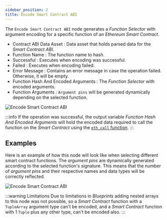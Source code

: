 ```yaml
---
sidebar_position: 2
title: Encode Smart Contract ABI
---
```


The `Encode Smart Contract ABI` node generates a *Function Selector* with argument encoding for a specific function of an *Ethereum Smart Contract*.

* Contract ABI Data Asset <Step text="1"/> : Data asset that holds parsed data for the *Smart Contract ABI*.
* Function Name <Step text="2"/> : The function name to hash.
* Successful <Step text="3"/> : Executes when encoding was successful.
* Failed <Step text="4"/> : Executes when encoding failed.
* Error Message <Step text="5"/> : Contains an error message in case the operation failed. Otherwise, it will be empty.
* Function Hash And Encoded Arguments <Step text="6"/> : The *Function Selector* with encoded arguments.
* Function Arguments <Step text="7"/> : `Argument pins` will be generated dynamically depending on the selected function.

![Encode Smart Contract ABI](_static/img/04_encode-smart-contract-abi.png)

:::info
If the operation was successful, the output variable *Function Hash And Encoded Arguments* <Step text="6"/> will hold the
encoded data required to call the function on the *Smart Contract* using the [`eth_call` function](/docs/2.1.2/ethereum/ethereum-functions/eth-call).
:::

## Examples

Here is an example of how this node will look like when selecting different smart contract functions.
The *argument pins* are dynamically generated according to the selected function's signature. This means that
the number of *argument pins* and their respective names and data types will be correctly reflected.

![Encode Smart Contract ABI](_static/img/05_encode-smart-contract-abi-examples.png)

:::warning Limitations
Due to limitations in *Blueprints* adding nested arrays to this node was not possible, so a *Smart Contract* function
with a `TupleArray` argument type can't be encoded, and a *Smart Contract* function with 1 `Tuple` plus any other
type, can't be encoded also.
:::
